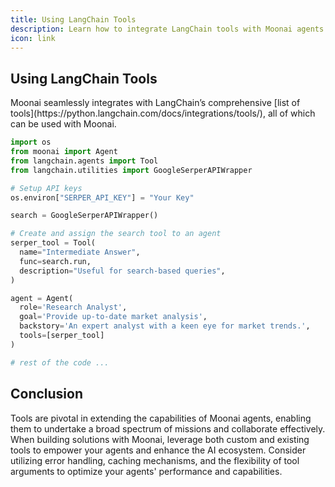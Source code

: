```yaml
---
title: Using LangChain Tools
description: Learn how to integrate LangChain tools with Moonai agents to enhance search-based queries and more.
icon: link
---
```


## Using LangChain Tools

<Info>
    Moonai seamlessly integrates with LangChain’s comprehensive [list of tools](https://python.langchain.com/docs/integrations/tools/), all of which can be used with Moonai.
</Info>

```python Code
import os
from moonai import Agent
from langchain.agents import Tool
from langchain.utilities import GoogleSerperAPIWrapper

# Setup API keys
os.environ["SERPER_API_KEY"] = "Your Key"

search = GoogleSerperAPIWrapper()

# Create and assign the search tool to an agent
serper_tool = Tool(
  name="Intermediate Answer",
  func=search.run,
  description="Useful for search-based queries",
)

agent = Agent(
  role='Research Analyst',
  goal='Provide up-to-date market analysis',
  backstory='An expert analyst with a keen eye for market trends.',
  tools=[serper_tool]
)

# rest of the code ...
```

## Conclusion

Tools are pivotal in extending the capabilities of Moonai agents, enabling them to undertake a broad spectrum of missions and collaborate effectively. 
When building solutions with Moonai, leverage both custom and existing tools to empower your agents and enhance the AI ecosystem. Consider utilizing error handling, caching mechanisms, 
and the flexibility of tool arguments to optimize your agents' performance and capabilities.